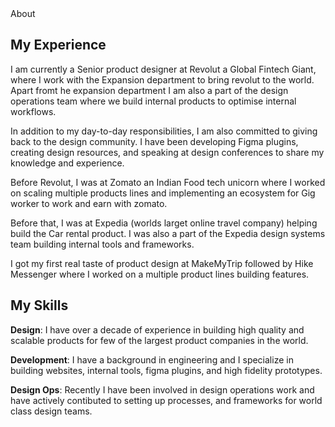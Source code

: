 
 <div className="font-bold leading-tight font-serif text-5xl text-center mt-24 text-white">About</div>

## My Experience

I am currently a Senior product designer at Revolut a Global Fintech Giant, where I work with the Expansion department to bring revolut to the world. Apart fromt he expansion department I am also a part of the design operations team where we build internal products to optimise internal workflows.

In addition to my day-to-day responsibilities, I am also committed to giving back to the design community. I have been developing Figma plugins, creating design resources, and speaking at design conferences to share my knowledge and experience.

Before Revolut, I was at Zomato an Indian Food tech unicorn where I worked on scaling multiple products lines and implementing an ecosystem for Gig worker to work and earn with zomato.

Before that, I was at Expedia (worlds larget online travel company) helping build the Car rental product. I was also a part of the Expedia design systems team building internal tools and frameworks.

I got my first real taste of product design at MakeMyTrip followed by Hike Messenger where I worked on a multiple product lines building features.


## My Skills

**Design**: I have over a decade of experience in building high quality and scalable products for few of the largest product companies in the world.

**Development**: I have a background in engineering and I specialize in building websites, internal tools, figma plugins, and high fidelity prototypes.

**Design Ops**: Recently I have been involved in design operations work and have actively contibuted to setting up processes, and frameworks for world class design teams.
